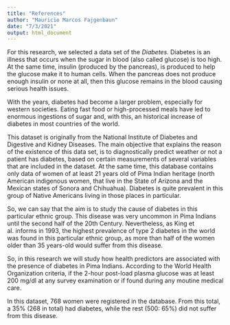 ```yaml
---
title: "References"
author: "Mauricio Marcos Fajgenbaun"
date: "7/3/2021"
output: html_document
---
```


For this research, we selected a data set of the *Diabetes*. Diabetes is an illness that occurs when the sugar in blood (also called glucose) is too high. At the same time, insulin (produced by the pancreas), is produced to help the glucose make it to human cells. When the pancreas does not produce enough insulin or none at all, then this glucose remains in the blood causing serious health issues.


With the years, diabetes had become a larger problem, especially for western societies. Eating fast food or high-processed meals have led to enormous ingestions of sugar and, with this, an historical increase of diabetes in most countries of the world. 


This dataset is originally from the National Institute of Diabetes and Digestive and Kidney Diseases. The main objective that explains the reason of the existence of this data set, is to diagnostically predict weather or not a patient has diabetes, based on certain measurements of several variables that are included in the dataset. At the same time, this database contains only data of women of at least 21 years old of Pima Indian heritage (north American indigenous women, that live in the State of Arizona and the Mexican states of Sonora and Chihuahua).  Diabetes is quite prevalent in this group of Native Americans living in those places in particular. 


So, we can say that the aim is to study the cause of diabetes in this particular ethnic group. This disease was very uncommon in Pima Indians until the second half of the 20th Century. Nevertheless, as King et al. informs in 1993, the highest prevalence of type 2 diabetes in the world was found in this particular ethnic group, as more than half of the women older than 35 years-old would suffer from this disease. 


So, in this research we will study how health predictors are associated with the presence of diabetes in Pima Indians. According to the World Health Organization criteria, if the 2-hour post-load plasma glucose was at least 200 mg/dl at any survey examination or if found during any moutine medical care. 


In this dataset, 768 women were registered in the database. From this total, a 35% (268 in total) had diabetes, while the rest (500: 65%) did not suffer from this disease. 